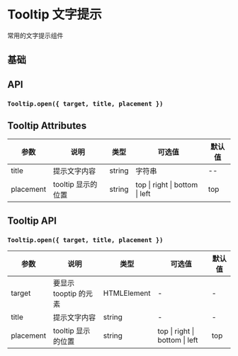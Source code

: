 # Tooltip 文字提示

常用的文字提示组件

## 基础


<DemoBase/>

## API

### `Tooltip.open({ target, title, placement })`


<DemoApi/>

## Tooltip Attributes

| 参数      | 说明               | 类型   | 可选值                         | 默认值 |
| --------- | ------------------ | ------ | ------------------------------ | ------ |
| title     | 提示文字内容       | string | 字符串                         | --     |
| placement | tooltip 显示的位置 | string | top \| right \| bottom \| left | top    |

## Tooltip API

### `Tooltip.open({ target, title, placement })`

| 参数      | 说明                  | 类型        | 可选值                         | 默认值 |
| --------- | --------------------- | ----------- | ------------------------------ | ------ |
| target    | 要显示 tooptip 的元素 | HTMLElement | -                              | -      |
| title     | 提示文字内容          | string      | -                              | -      |
| placement | tooltip 显示的位置    | string      | top \| right \| bottom \| left | top    |
